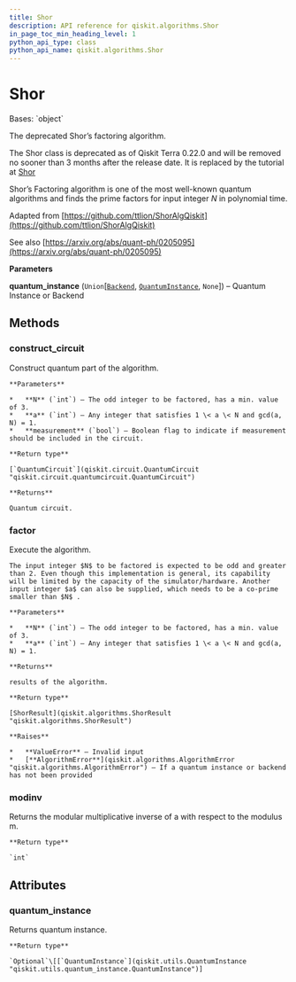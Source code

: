 ```yaml
---
title: Shor
description: API reference for qiskit.algorithms.Shor
in_page_toc_min_heading_level: 1
python_api_type: class
python_api_name: qiskit.algorithms.Shor
---
```


# Shor

<Class id="qiskit.algorithms.Shor" isDedicatedPage={true} github="https://github.com/qiskit/qiskit/tree/stable/0.23/qiskit/algorithms/factorizers/shor.py" signature="Shor(quantum_instance=None)">
  Bases: `object`

  The deprecated Shor’s factoring algorithm.

  The Shor class is deprecated as of Qiskit Terra 0.22.0 and will be removed no sooner than 3 months after the release date. It is replaced by the tutorial at [Shor](https://qiskit.org/textbook/ch-algorithms/shor.html)

  Shor’s Factoring algorithm is one of the most well-known quantum algorithms and finds the prime factors for input integer $N$ in polynomial time.

  Adapted from [https://github.com/ttlion/ShorAlgQiskit](https://github.com/ttlion/ShorAlgQiskit)

  See also [https://arxiv.org/abs/quant-ph/0205095](https://arxiv.org/abs/quant-ph/0205095)

  **Parameters**

  **quantum\_instance** (`Union`\[[`Backend`](qiskit.providers.Backend "qiskit.providers.backend.Backend"), [`QuantumInstance`](qiskit.utils.QuantumInstance "qiskit.utils.quantum_instance.QuantumInstance"), `None`]) – Quantum Instance or Backend

  ## Methods

  ### construct\_circuit

  <Function id="qiskit.algorithms.Shor.construct_circuit" signature="Shor.construct_circuit(N, a=2, measurement=False)">
    Construct quantum part of the algorithm.

    **Parameters**

    *   **N** (`int`) – The odd integer to be factored, has a min. value of 3.
    *   **a** (`int`) – Any integer that satisfies 1 \< a \< N and gcd(a, N) = 1.
    *   **measurement** (`bool`) – Boolean flag to indicate if measurement should be included in the circuit.

    **Return type**

    [`QuantumCircuit`](qiskit.circuit.QuantumCircuit "qiskit.circuit.quantumcircuit.QuantumCircuit")

    **Returns**

    Quantum circuit.
  </Function>

  ### factor

  <Function id="qiskit.algorithms.Shor.factor" signature="Shor.factor(N, a=2)">
    Execute the algorithm.

    The input integer $N$ to be factored is expected to be odd and greater than 2. Even though this implementation is general, its capability will be limited by the capacity of the simulator/hardware. Another input integer $a$ can also be supplied, which needs to be a co-prime smaller than $N$ .

    **Parameters**

    *   **N** (`int`) – The odd integer to be factored, has a min. value of 3.
    *   **a** (`int`) – Any integer that satisfies 1 \< a \< N and gcd(a, N) = 1.

    **Returns**

    results of the algorithm.

    **Return type**

    [ShorResult](qiskit.algorithms.ShorResult "qiskit.algorithms.ShorResult")

    **Raises**

    *   **ValueError** – Invalid input
    *   [**AlgorithmError**](qiskit.algorithms.AlgorithmError "qiskit.algorithms.AlgorithmError") – If a quantum instance or backend has not been provided
  </Function>

  ### modinv

  <Function id="qiskit.algorithms.Shor.modinv" signature="static Shor.modinv(a, m)">
    Returns the modular multiplicative inverse of a with respect to the modulus m.

    **Return type**

    `int`
  </Function>

  ## Attributes

  ### quantum\_instance

  <Attribute id="qiskit.algorithms.Shor.quantum_instance">
    Returns quantum instance.

    **Return type**

    `Optional`\[[`QuantumInstance`](qiskit.utils.QuantumInstance "qiskit.utils.quantum_instance.QuantumInstance")]
  </Attribute>
</Class>

